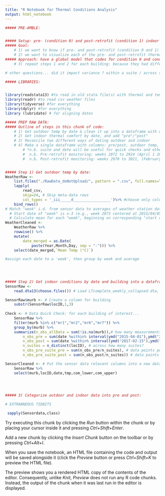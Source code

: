 ```yaml
---
title: "R Notebook for Thermal Conditions Analysis"
output: html_notebook
---
```


```r
##### PRE-AMBLE: 


##### Setup: pre- (condition 0) and post-retrofit (condition 1) indoor thermal comfort are each dependent on the independent variable outdoor temperature, for each building. 
##### Goal: 
    # 1) we want to know if pre- and post-retrofit (condition 0 and 1) are significantly different from one another
    # 2) we want to visualize each of the pre- and post-retrofit thermal comfort (on y axis) versus outdoor temp (x axis) on same graph
##### Approach: have a global model that codes for condition 0 and condition 1 as variables, indoor conditions always in response to outdoor temp variable; then look for 'effect size' of condition 0 versus condition 1... 
    # 3) repeat steps 1 and 2 for each building: because they had different retrofit actions and other unmeasured differences

# other questions... did it impact variance ? within a suite / across suites? (e.g., besides pure mean change...need to check normality/mean/variance of each day across all suites, and check...how to check variance of )
```


```r
##### LIBRARIES:


library(readstata13) #to read in old stata file(s) with thermal and temp data
library(readr) #to read csv weather files
library(tidyverse) #for everything 
library(dplyr) #for everything 
library (lubridate) # for aligning dates
```



```r
##### PREP RAW DATA:
##### Outline of steps in this chunk of code:
    # 1) Get outdoor temp by date & clean it up into a dataframe with date, temp, and "pre"/"post" 
    # 2) Get indoor thermal comfort by date, and add "pre"/"post" 
    # 3) Reconcile two different ways of dating outdoor and indoor  
    # 4) Make a single dataframe with columns: pre/post, outdoor temp, indoor thermal condition, building, suite*, date* 
        # *n.b. suite and date will be useful for quick checks and other possible investigations of interest e.g., matching survey data with thermal conditions 
        #  n.b. Pre-retrofit monitoring: weeks 2872 to 2924 (April 1 2015 - April 1 2016)
        #  n.b. Post-retrofit monitoring: weeks 2970 to 3021, (February 15 2017-February 15 2018)


##### Step 1) Get outdoor temp by date:
WeatherRaw <-
    list.files("./RawData_doNotUpload/", pattern = ".csv", full.names=TRUE, recursive = FALSE) %>%
    lapply(
        read_csv, 
        skip=24, # Skip meta-data rows
        col_types = '_iii_____d_________________')%>% #choose only columns of interest
    bind_rows()
# Match "week" i.d. from sensor data to averages of weather station data
  # Start date of "week" is x-3 (e.g., week 2873 centered at 2015/04/05 starts on 04/02)
  # Calculate mean for each "week", beginning on corresponding "start date"+6 inclusive
WeatherCleaned <-
    WeatherRaw %>%
    rowwise() %>%
    mutate(
        date_merged = as.Date(
            paste(Year,Month,Day, sep = "-"))) %>%
    select(date_merged,`Mean Temp (°C)`)

#assign each date to a 'week', then group by week and average
    
    
    

##### Step 2) Get indoor conditions by date and building into a dataframe:
SensorRaw <- 
    read.dta13(choose.files()) # Load LTcomplete_weekly_collapsed.dta, which should be in a private folder i.e., NOT PUBLIC on Github

SensorRaw$murb <- # Create a column for building
    substr(SensorRaw$locID,1,3) 
 
Check <- # Data Quick Check: for each building of interest... 
    SensorRaw %>%
    filter(murb %in% c("mr1","mr2","mr6","mr7")) %>%
    group_by(murb) %>%
    summarize(n_obs_allData = sum(!is.na(murb)),# how many measurements?
        n_obs_pre = sum(date %within% interval(ymd("2015-04-01"),ymd("2016-04-01"))), #Pre-retrofit
        n_obs_post = sum(date %within% interval(ymd("2017-02-15"),ymd("2018-02-15"))), #Post-retrofit
        n_suites = n_distinct(locID), # across how many suites?
        n_obs_pre_suite_pre = sum(n_obs_pre/n_suites), # data points per suite pre
        n_obs_pre_suite_post = sum(n_obs_post/n_suites)) # data points per suite pre

SensorCleaned <- # Put the sensor data relevant columns into a new dataframe
    SensorRaw %>%
    select(murb,locID,date,tmp,com_lower,com_upper)
 

  

##### 3) Categorize outdoor and indoor data into pre and post: 

```

```r
# EXTRANNEOUS TIDBITS

 sapply(Sensordata,class)

```


Try executing this chunk by clicking the *Run* button within the chunk or by placing your cursor inside it and pressing *Ctrl+Shift+Enter*. 

Add a new chunk by clicking the *Insert Chunk* button on the toolbar or by pressing *Ctrl+Alt+I*.

When you save the notebook, an HTML file containing the code and output will be saved alongside it (click the *Preview* button or press *Ctrl+Shift+K* to preview the HTML file).

The preview shows you a rendered HTML copy of the contents of the editor. Consequently, unlike *Knit*, *Preview* does not run any R code chunks. Instead, the output of the chunk when it was last run in the editor is displayed.
